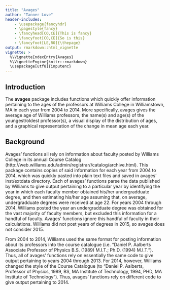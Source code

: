 ```yaml
---
title: "Avages"
author: "Tanner Love"
header-includes:
    - \usepackage{fancyhdr}
    - \pagestyle{fancy}
    - \fancyhead[CO,CE]{This is fancy}
    - \fancyfoot[CO,CE]{So is this}
    - \fancyfoot[LE,RO]{\thepage}
output: rmarkdown::html_vignette
vignette: >
  %\VignetteIndexEntry{Avages}
  %\VignetteEngine{knitr::rmarkdown}
  \usepackage[utf8]{inputenc}
---
```

Introduction
------------

The __avages__ package includes functions which quickly offer information pertaining to the ages of the professors at Williams College in Williamstown, MA in each year from 2004 to 2014. More specifically, avages gives the average age of Williams professors, the name(s) and age(s) of the youngest/oldest professor(s), a visual display of the distribution of ages, and a graphical representation of the change in mean age each year.

Background
------------

Avages' functions all rely on information about faculty posted by Williams College in its annual Course Catalog (http://web.williams.edu/admin/registrar//catalog/archive.html). This package contains copies of said information for each year from 2004 to 2014, which was quickly pasted into plain text files and saved in avages' inst/extdata directory. Each of avages' functions parse the data published by Williams to give output pertaining to a particular year by identifying the year in which each faculty member obtained his/her undergradduate degree, and then estimating his/her age assuming that, on average, undergradduate degrees were received at age 22. For years 2004 through 2014, Williams posted the year an undergradduate degree was obtained for the vast majority of faculty members, but excluded this information for a handful of faculty. Avages' functions ignore this handful of faculty in their calculations. Williams did not post years of degrees in 2015, so avages does not consider 2015.


From 2004 to 2014, Williams used the same format for posting information about its professors into the course catalogue (i.e. "Daniel P. Aalberts Associate Professor of Physics B.S. (1989) M.I.T.; Ph.D. (1994) M.I.T."). Thus, all of avages' functions rely on essentially the same code to give output pertaining to years 2004 through 2013. For 2014, however, Williams changed the style of the Course Catalogue (to "Daniel P. Aalberts, Professor of Physics, 1989, BS, MA Institute of Technology, 1994, PHD, MA Institute of Technology"). Thus, avages' functions rely on different code to give output pertaining to 2014.


